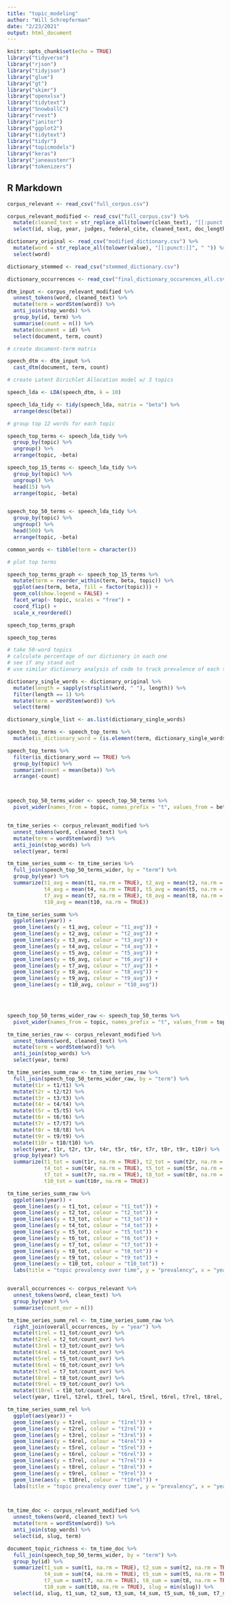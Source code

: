 ```yaml
---
title: "topic_modeling"
author: "Will Schrepferman"
date: "2/23/2021"
output: html_document
---
```


```r
knitr::opts_chunk$set(echo = TRUE)
library("tidyverse")
library("rjson")
library("tidyjson")
library("glue")
library("gt")
library("skimr")
library("openxlsx")
library("tidytext")
library("SnowballC")
library("rvest")
library("janitor")
library("ggplot2")
library("tidytext")
library("tidyr")
library("topicmodels")
library("keras")
library("janeaustenr")
library("tokenizers")
```

## R Markdown

```r
corpus_relevant <- read_csv("full_corpus.csv")

corpus_relevant_modified <- read_csv("full_corpus.csv") %>%
  mutate(cleaned_text = str_replace_all(tolower(clean_text), "[[:punct:]]", " ")) %>%
  select(id, slug, year, judges, federal_cite, cleaned_text, doc_length_post_clean, exact_date, resource_uri)

dictionary_original <- read_csv("modified_dictionary.csv") %>%
  mutate(word = str_replace_all(tolower(value), "[[:punct:]]", " ")) %>%
  select(word)

dictionary_stemmed <- read_csv("stemmed_dictionary.csv")

dictionary_occurrences <- read_csv("final_dictionary_occurences_all.csv")
```

```r

dtm_input <- corpus_relevant_modified %>%
  unnest_tokens(word, cleaned_text) %>%
  mutate(term = wordStem(word)) %>%
  anti_join(stop_words) %>%
  group_by(id, term) %>%
  summarise(count = n()) %>%
  mutate(document = id) %>%
  select(document, term, count)

# create document-term matrix

speech_dtm <- dtm_input %>%
  cast_dtm(document, term, count)

# create Latent Dirichlet Allocation model w/ 3 topics

speech_lda <- LDA(speech_dtm, k = 10)

speech_lda_tidy <- tidy(speech_lda, matrix = "beta") %>%
  arrange(desc(beta))

# group top 12 words for each topic

speech_top_terms <- speech_lda_tidy %>%
  group_by(topic) %>%
  ungroup() %>%
  arrange(topic, -beta)

speech_top_15_terms <- speech_lda_tidy %>%
  group_by(topic) %>%
  ungroup() %>%
  head(15) %>%
  arrange(topic, -beta)


speech_top_50_terms <- speech_lda_tidy %>%
  group_by(topic) %>%
  ungroup() %>%
  head(500) %>%
  arrange(topic, -beta)

common_words <- tibble(term = character())

# plot top terms

speech_top_terms_graph <- speech_top_15_terms %>%
  mutate(term = reorder_within(term, beta, topic)) %>%
  ggplot(aes(term, beta, fill = factor(topic))) +
  geom_col(show.legend = FALSE) +
  facet_wrap(~ topic, scales = "free") +
  coord_flip() +
  scale_x_reordered()

speech_top_terms_graph

speech_top_terms

# take 50-word topics
# calculate percentage of our dictionary in each one
# see if any stand out
# use similar dictionary analysis of code to track prevalence of each topic over time

dictionary_single_words <- dictionary_original %>%
  mutate(length = sapply(strsplit(word, " "), length)) %>%
  filter(length == 1) %>%
  mutate(term = wordStem(word)) %>%
  select(term)

dictionary_single_list <- as.list(dictionary_single_words)

speech_top_terms <- speech_top_terms %>%
  mutate(is_dictionary_word = (is.element(term, dictionary_single_words[[1]])))

speech_top_terms %>%
  filter(is_dictionary_word == TRUE) %>%
  group_by(topic) %>%
  summarize(count = mean(beta)) %>%
  arrange(-count)



speech_top_50_terms_wider <- speech_top_50_terms %>%
  pivot_wider(names_from = topic, names_prefix = "t", values_from = beta)


tm_time_series <- corpus_relevant_modified %>%
  unnest_tokens(word, cleaned_text) %>%
  mutate(term = wordStem(word)) %>%
  anti_join(stop_words) %>%
  select(year, term)

tm_time_series_summ <- tm_time_series %>%
  full_join(speech_top_50_terms_wider, by = "term") %>%
  group_by(year) %>%
  summarize(t1_avg = mean(t1, na.rm = TRUE), t2_avg = mean(t2, na.rm = TRUE), t3_avg = mean(t3, na.rm = TRUE), 
            t4_avg = mean(t4, na.rm = TRUE), t5_avg = mean(t5, na.rm = TRUE), t6_avg = mean(t6, na.rm = TRUE), 
            t7_avg = mean(t7, na.rm = TRUE), t8_avg = mean(t8, na.rm = TRUE), t9_avg = mean(t9, na.rm = TRUE),
            t10_avg = mean(t10, na.rm = TRUE))

tm_time_series_summ %>% 
  ggplot(aes(year)) +
  geom_line(aes(y = t1_avg, colour = "t1_avg")) + 
  geom_line(aes(y = t2_avg, colour = "t2_avg")) +
  geom_line(aes(y = t3_avg, colour = "t3_avg")) + 
  geom_line(aes(y = t4_avg, colour = "t4_avg")) + 
  geom_line(aes(y = t5_avg, colour = "t5_avg")) + 
  geom_line(aes(y = t6_avg, colour = "t6_avg")) + 
  geom_line(aes(y = t7_avg, colour = "t7_avg")) + 
  geom_line(aes(y = t8_avg, colour = "t8_avg")) + 
  geom_line(aes(y = t9_avg, colour = "t9_avg")) + 
  geom_line(aes(y = t10_avg, colour = "t10_avg"))
  



speech_top_50_terms_wider_raw <- speech_top_50_terms %>%
  pivot_wider(names_from = topic, names_prefix = "t", values_from = topic)

tm_time_series_raw <- corpus_relevant_modified %>%
  unnest_tokens(word, cleaned_text) %>%
  mutate(term = wordStem(word)) %>%
  anti_join(stop_words) %>%
  select(year, term)

tm_time_series_summ_raw <- tm_time_series_raw %>%
  full_join(speech_top_50_terms_wider_raw, by = "term") %>%
  mutate(t1r = t1/t1) %>%
  mutate(t2r = t2/t2) %>%
  mutate(t3r = t3/t3) %>%
  mutate(t4r = t4/t4) %>%
  mutate(t5r = t5/t5) %>%
  mutate(t6r = t6/t6) %>%
  mutate(t7r = t7/t7) %>%
  mutate(t8r = t8/t8) %>%
  mutate(t9r = t9/t9) %>%
  mutate(t10r = t10/t10) %>%
  select(year, t1r, t2r, t3r, t4r, t5r, t6r, t7r, t8r, t9r, t10r) %>%
  group_by(year) %>%
  summarize(t1_tot = sum(t1r, na.rm = TRUE), t2_tot = sum(t2r, na.rm = TRUE), t3_tot = sum(t3r, na.rm = TRUE), 
            t4_tot = sum(t4r, na.rm = TRUE), t5_tot = sum(t5r, na.rm = TRUE), t6_tot = sum(t6r, na.rm = TRUE), 
            t7_tot = sum(t7r, na.rm = TRUE), t8_tot = sum(t8r, na.rm = TRUE), t9_tot = sum(t9r, na.rm = TRUE),
            t10_tot = sum(t10r, na.rm = TRUE))

tm_time_series_summ_raw %>%
  ggplot(aes(year)) +
  geom_line(aes(y = t1_tot, colour = "t1_tot")) + 
  geom_line(aes(y = t2_tot, colour = "t2_tot")) +
  geom_line(aes(y = t3_tot, colour = "t3_tot")) + 
  geom_line(aes(y = t4_tot, colour = "t4_tot")) + 
  geom_line(aes(y = t5_tot, colour = "t5_tot")) + 
  geom_line(aes(y = t6_tot, colour = "t6_tot")) + 
  geom_line(aes(y = t7_tot, colour = "t7_tot")) + 
  geom_line(aes(y = t8_tot, colour = "t8_tot")) + 
  geom_line(aes(y = t9_tot, colour = "t9_tot")) + 
  geom_line(aes(y = t10_tot, colour = "t10_tot")) +
  labs(title = "topic prevalency over time", y = "prevalency", x = "year")


overall_occurrences <- corpus_relevant %>%
  unnest_tokens(word, clean_text) %>%
  group_by(year) %>%
  summarise(count_ovr = n())

tm_time_series_summ_rel <- tm_time_series_summ_raw %>%
  right_join(overall_occurrences, by = "year") %>%
  mutate(t1rel = t1_tot/count_ovr) %>%
  mutate(t2rel = t2_tot/count_ovr) %>%
  mutate(t3rel = t3_tot/count_ovr) %>%
  mutate(t4rel = t4_tot/count_ovr) %>%
  mutate(t5rel = t5_tot/count_ovr) %>%
  mutate(t6rel = t6_tot/count_ovr) %>%
  mutate(t7rel = t7_tot/count_ovr) %>%
  mutate(t8rel = t8_tot/count_ovr) %>%
  mutate(t9rel = t9_tot/count_ovr) %>%
  mutate(t10rel = t10_tot/count_ovr) %>%
  select(year, t1rel, t2rel, t3rel, t4rel, t5rel, t6rel, t7rel, t8rel, t9rel, t10rel)

tm_time_series_summ_rel %>%
  ggplot(aes(year)) +
  geom_line(aes(y = t1rel, colour = "t1rel")) + 
  geom_line(aes(y = t2rel, colour = "t2rel")) +
  geom_line(aes(y = t3rel, colour = "t3rel")) + 
  geom_line(aes(y = t4rel, colour = "t4rel")) + 
  geom_line(aes(y = t5rel, colour = "t5rel")) + 
  geom_line(aes(y = t6rel, colour = "t6rel")) + 
  geom_line(aes(y = t7rel, colour = "t7rel")) + 
  geom_line(aes(y = t8rel, colour = "t8rel")) + 
  geom_line(aes(y = t9rel, colour = "t9rel")) + 
  geom_line(aes(y = t10rel, colour = "t10rel")) +
  labs(title = "topic prevalency over time", y = "prevalency", x = "year")



tm_time_doc <- corpus_relevant_modified %>%
  unnest_tokens(word, cleaned_text) %>%
  mutate(term = wordStem(word)) %>%
  anti_join(stop_words) %>%
  select(id, slug, term)

document_topic_richness <- tm_time_doc %>%
  full_join(speech_top_50_terms_wider, by = "term") %>%
  group_by(id) %>%
  summarize(t1_sum = sum(t1, na.rm = TRUE), t2_sum = sum(t2, na.rm = TRUE), t3_sum = sum(t3, na.rm = TRUE), 
            t4_sum = sum(t4, na.rm = TRUE), t5_sum = sum(t5, na.rm = TRUE), t6_sum = sum(t6, na.rm = TRUE), 
            t7_sum = sum(t7, na.rm = TRUE), t8_sum = sum(t8, na.rm = TRUE), t9_sum = sum(t9, na.rm = TRUE),
            t10_sum = sum(t10, na.rm = TRUE), slug = min(slug)) %>%
  select(id, slug, t1_sum, t2_sum, t3_sum, t4_sum, t5_sum, t6_sum, t7_sum, t8_sum, t9_sum, t10_sum)

```

